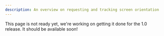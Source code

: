```yaml
---
description: An overview on requesting and tracking screen orientation changes.
---
```


This page is not ready yet, we're working on getting it done for the 1.0 release. It should be
available soon!
